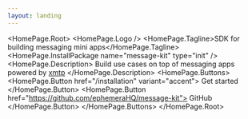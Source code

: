 ```yaml
---
layout: landing
---
```



<HomePage.Root>
  <HomePage.Logo />
  <HomePage.Tagline>SDK for building messaging mini apps</HomePage.Tagline>
  <HomePage.InstallPackage name="message-kit" type="init" />
  <HomePage.Description>
    Build use cases on top of messaging apps powered by
    [xmtp](https://docs.xmtp.org)
  </HomePage.Description>
  <HomePage.Buttons>
    <HomePage.Button href="/installation" variant="accent">
      Get started
    </HomePage.Button>
    <HomePage.Button href="https://github.com/ephemeraHQ/message-kit">
      GitHub
    </HomePage.Button>
  </HomePage.Buttons>
</HomePage.Root>
